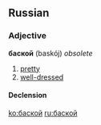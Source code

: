 ==Russian==

===Adjective===
'''баской''' (baskój) ''obsolete''

# [[pretty]]
# [[well-dressed]]

====Declension====
{{ru-adjective5|баск|баск|||||о}}

[[ko:баской]]
[[ru:баской]]